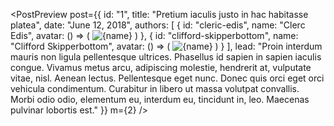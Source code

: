 

<PostPreview
  post={{
    id: "1",
    title: "Pretium iaculis justo in hac habitasse platea",
    date: "June 12, 2018",
    authors: [
      {
        id: "cleric-edis",
        name: "Clerc Edis",
        avatar: () => (
          <Image
            alt={name}
            borderRadius="circle"
            height={64}
            width={64}
            src="/avatar1.png"
          />
        )
      },
      {
        id: "clifford-skipperbottom",
        name: "Clifford Skipperbottom",
        avatar: () => (
          <Image
            alt={name}
            borderRadius="circle"
            height={64}
            width={64}
            src="/avatar2.png"
          />
        )
      }
    ],
    lead:
      "Proin interdum mauris non ligula pellentesque ultrices. Phasellus id sapien in sapien iaculis congue. Vivamus metus arcu, adipiscing molestie, hendrerit at, vulputate vitae, nisl. Aenean lectus. Pellentesque eget nunc. Donec quis orci eget orci vehicula condimentum. Curabitur in libero ut massa volutpat convallis. Morbi odio odio, elementum eu, interdum eu, tincidunt in, leo. Maecenas pulvinar lobortis est."
  }}
  m={2}
/>
